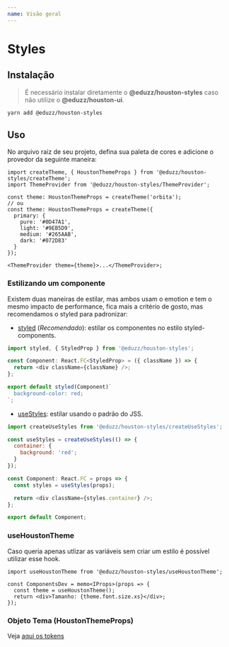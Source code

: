 ```yaml
---
name: Visão geral
---
```


# Styles

## Instalação

> É necessário instalar diretamente o **@eduzz/houston-styles** caso não utilize o **@eduzz/houston-ui**.

```bash
yarn add @eduzz/houston-styles
```

## Uso

No arquivo raiz de seu projeto, defina sua paleta de cores e adicione o provedor da seguinte maneira:

```tsx
import createTheme, { HoustonThemeProps } from '@eduzz/houston-styles/createTheme';
import ThemeProvider from '@eduzz/houston-styles/ThemeProvider';

const theme: HoustonThemeProps = createTheme('orbita');
// ou
const theme: HoustonThemeProps = createTheme({
  primary: {
    pure: '#0D47A1',
    light: '#9EB5D9',
    medium: '#265AAB',
    dark: '#072D83'
  }
});

<ThemeProvider theme={theme}>...</ThemeProvider>;
```

### Estilizando um componente

Existem duas maneiras de estilar, mas ambos usam o emotion e tem o mesmo impacto de performance, fica mais a critério de
gosto, mas recomendamos o styled para padronizar:

- [styled](/houston/styles/styled) (_Recomendado_): estilar os componentes no estilo styled-components.

```js
import styled, { StyledProp } from '@eduzz/houston-styles';

const Component: React.FC<StyledProp> = ({ className }) => {
  return <div className={className} />;
};

export default styled(Component)`
  background-color: red;
`;
```

- [useStyles](/houston/styles/createUseStyles): estilar usando o padrão do JSS.

```js title="testes"
import createUseStyles from '@eduzz/houston-styles/createUseStyles';

const useStyles = createUseStyles(() => {
  container: {
    background: 'red';
  }
});

const Component: React.FC = props => {
  const styles = useStyles(props);

  return <div className={styles.container} />;
};

export default Component;
```

### useHoustonTheme

Caso queria apenas utlizar as variáveis sem criar um estilo é possível utilizar esse hook.

```tsx
import useHoustonTheme from '@eduzz/houston-styles/useHoustonTheme';

const ComponentsDev = memo<IProps>(props => {
  const theme = useHoustonTheme();
  return <div>Tamanho: {theme.font.size.xs}</div>;
});
```

### Objeto Tema (HoustonThemeProps)

Veja [aqui os tokens](/houston/tokens/tokens)
